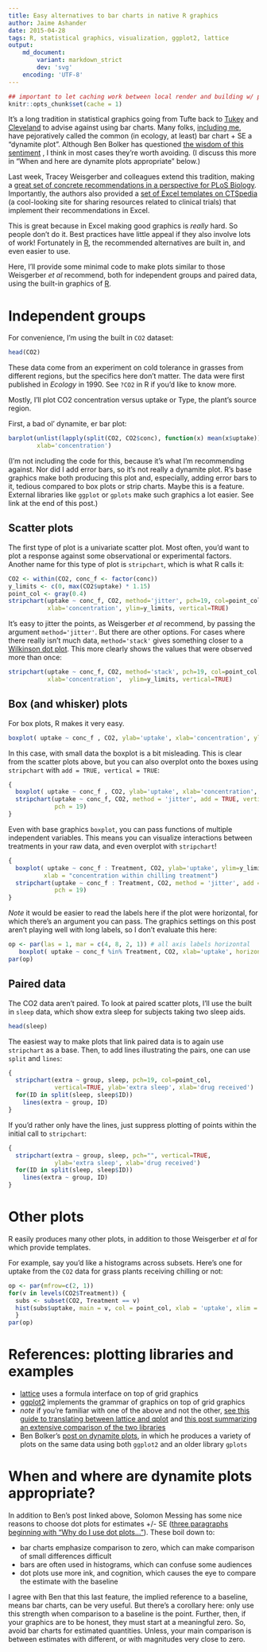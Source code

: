 ```yaml
---
title: Easy alternatives to bar charts in native R graphics
author: Jaime Ashander
date: 2015-04-28
tags: R, statistical graphics, visualization, ggplot2, lattice
output:
    md_document:
        variant: markdown_strict
        dev: 'svg'
    encoding: 'UTF-8'
---
```


```r
## important to let caching work between local render and building w/ pelican
knitr::opts_chunk$set(cache = 1)
```

It's a long tradition in statistical graphics going from Tufte back to
[Tukey](http://en.wikipedia.org/wiki/John_Tukey#Scientific_contributions) and
[Cleveland](http://en.wikipedia.org/wiki/Dot_plot_%28statistics%29#Cleveland_dot_plots)
to advise against using bar charts.  Many folks, [including
me](https://twitter.com/jaimedash/status/591289758191636480), have pejoratively
called the common (in ecology, at least) bar chart + SE a "dynamite plot".
Although Ben Bolker has questioned
[the wisdom of this sentiment](http://emdbolker.wikidot.com/blog:dynamite)
, I think in most cases they're worth avoiding. (I discuss this more
in "When and here are dynamite plots appropriate" below.)

Last week, Tracey Weisgerber and colleagues extend this tradition, making a
[great set of concrete recommendations in a perspective for PLoS Biology](http://doi.org/10.1371/journal.pbio.1002128).
Importantly, the authors also provided a
[set of Excel templates on CTSpedia](https://www.ctspedia.org/do/view/CTSpedia/TemplateTesting)
(a cool-looking site for sharing resources related to clinical trials) that
implement their recommendations in Excel.

This is great because in Excel making good graphics is _really_
hard.  So people don't do it. Best practices have little appeal if
they also involve lots of work!  Fortunately in
[R](http://www.r-project.org/), the recommended alternatives are built
in, and even easier to use.

Here, I'll provide some minimal code to make plots similar to those Weisgerber
_et al_ recommend, both for independent groups and paired data, using the
built-in graphics of [R](http://www.r-project.org/).


# Independent groups

For convenience, I'm using the built in `CO2` dataset:
```r
head(CO2)
```

These data come from an experiment on cold tolerance in grasses from different
regions, but the specifics here don't matter. The data were first published in
_Ecology_ in 1990. See `?CO2` in R if you'd like to know more.

Mostly, I'll plot CO2 concentration versus uptake or Type, the plant's source
region.

First, a bad ol' dynamite, er bar plot:

```r
barplot(unlist(lapply(split(CO2, CO2$conc), function(x) mean(x$uptake))), ylab='uptake',
        xlab='concentration')
```

(I'm not including the code for this, because it's what I'm recommending
against. Nor did I add error bars, so it's not really a dynamite plot. R's base
graphics make both producing this plot and, especially, adding error bars to
it, tedious compared to box plots or strip charts. Maybe this is a feature.
External libraries like `ggplot` or `gplots` make such graphics a lot easier.
See link at the end of this post.)

## Scatter plots

The first type of plot is a univariate scatter plot.  Most often, you'd want to
plot a response against some observational or experimental factors. Another
name for this type of plot is `stripchart`, which is what R calls it:

```r
CO2 <- within(CO2, conc_f <- factor(conc))
y_limits <- c(0, max(CO2$uptake) * 1.15)
point_col <- gray(0.4)
stripchart(uptake ~ conc_f, CO2, method='jitter', pch=19, col=point_col,
           xlab='concentration', ylim=y_limits, vertical=TRUE)
```

It's easy to jitter the points, as Weisgerber _et al_ recommend, by passing the
argument `method='jitter'`. But there are other options.  For cases where there
really isn't much data, `method='stack'` gives something closer to a
[Wilkinson dot plot](http://en.wikipedia.org/wiki/Dot_plot_%28statistics%29#Wilkinson_dot_plots).
This more clearly shows the values that were observed more than once:


```r
stripchart(uptake ~ conc_f, CO2, method='stack', pch=19, col=point_col,
           xlab='concentration',  ylim=y_limits, vertical=TRUE)
```

## Box (and whisker) plots

For box plots, R makes it very easy.

```r

boxplot( uptake ~ conc_f , CO2, ylab='uptake', xlab='concentration', ylim=y_limits)
```

In this case, with small data the boxplot is a bit misleading. This is
clear from the scatter plots above, but you can also overplot onto the
boxes using `stripchart` with `add = TRUE, vertical = TRUE`:

```r
{
  boxplot( uptake ~ conc_f , CO2, ylab='uptake', xlab='concentration', ylim=y_limits)
  stripchart(uptake ~ conc_f, CO2, method = 'jitter', add = TRUE, vertical = TRUE,
             pch = 19)
}
```

Even with base graphics `boxplot`, you can pass functions of multiple
independent variables. This means you can visualize interactions between
treatments in your raw data, and even overplot with `stripchart`!

```r
{
  boxplot( uptake ~ conc_f : Treatment, CO2, ylab='uptake', ylim=y_limits,
          xlab = "concentration within chilling treatment")
  stripchart(uptake ~ conc_f : Treatment, CO2, method = 'jitter', add = TRUE, vertical = TRUE,
             pch = 19)
}
```

_Note_ it would be easier to read the labels here if the plot were horizontal,
for which there's an argument you can pass. The graphics settings on this post
aren't playing well with long labels, so I don't evaluate this here:

```r
op <- par(las = 1, mar = c(4, 8, 2, 1)) # all axis labels horizontal
   boxplot( uptake ~ conc_f %in% Treatment, CO2, xlab='uptake', horizontal=TRUE)
par(op)
```


## Paired data

The CO2 data aren't paired. To look at paired scatter plots, I'll use the built
in `sleep` data, which show extra sleep for subjects taking two sleep aids.

```r
head(sleep)
```

The easiest way to make plots that link paired data is to again use
`stripchart` as a base.  Then, to add lines illustrating the pairs, one can
use `split` and `lines`:

```r
{
  stripchart(extra ~ group, sleep, pch=19, col=point_col,
             vertical=TRUE, ylab='extra sleep', xlab='drug received')
  for(ID in split(sleep, sleep$ID))
    lines(extra ~ group, ID)
}
```

If you'd rather only have the lines, just suppress plotting of points within
the initial call to `stripchart`:

```r
{
  stripchart(extra ~ group, sleep, pch="", vertical=TRUE,
             ylab='extra sleep', xlab='drug received')
  for(ID in split(sleep, sleep$ID))
    lines(extra ~ group, ID)
}
```


# Other plots

R easily produces many other plots, in addition to those Weisgerber _et al_ for
which provide templates.

For example, say you'd like a histograms across subsets.  Here's one for uptake
from the `CO2` data for grass plants receiving chilling or not:

```r
op <- par(mfrow=c(2, 1))
for(v in levels(CO2$Treatment)) {
  subs <- subset(CO2, Treatment == v)
  hist(subs$uptake, main = v, col = point_col, xlab = 'uptake', xlim = y_limits)
  }
par(op)
```


# References: plotting libraries and examples

* [lattice](http://www.statmethods.net/advgraphs/trellis.html) uses a formula
  interface on top of grid graphics
* [ggplot2](http://ggplot2.org/) implements the grammar of graphics on top of
  grid graphics
* _note_ if you're familiar with one of the above and not the other,
  [see this guide to translating between lattice and qplot](http://docs.ggplot2.org/0.9.3.1/translate_qplot_lattice.html) and
  [this post summarizing an extensive comparison of the two libraries](https://learnr.wordpress.com/2009/08/26/ggplot2-version-of-figures-in-lattice-multivariate-data-visualization-with-r-final-part/)
* Ben Bolker's
  [post on dynamite plots](http://emdbolker.wikidot.com/blog:dynamite), in which he
  produces a variety of plots on the same data using both `ggplot2` and an older library `gplots`

# When and where are dynamite plots appropriate?

In addition to Ben's post linked above, Solomon Messing has some nice reasons
to choose dot plots for estimates +/- SE ([three paragraphs beginning with "Why
do I use dot
plots..."](https://solomonmessing.wordpress.com/2012/03/04/visualization-series-insight-from-cleveland-and-tufte-on-plotting-numeric-data-by-groups/)).
These boil down to:

* bar charts emphasize comparison to zero, which can make comparison of small
  differences difficult
* bars are often used in histograms, which can confuse some audiences
* dot plots use more ink, and cognition, which causes the eye to compare the estimate with the baseline

I agree with Ben that this last feature, the implied reference to a baseline,
means bar charts, can be very useful. But there's a corollary here: only use
this strength when comparison to a baseline is the point. Further, then,
if your graphics are to be honest, they must start at a meaningful
zero. So, avoid bar charts for estimated quantities. Unless, your main
comparison is between estimates with different, or with magnitudes very close
to zero.
